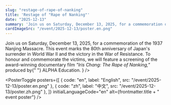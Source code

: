 ```yaml
---
slug: "restage-of-rape-of-nanking"
title: 'Restage of "Rape of Nanking"'
date: "2025-12-13"
summary: 'Join us on Saturday, December 13, 2025, for a commemoration of the 1937 Nanjing Massacre. This event marks the 80th anniversary of Japan''s surrender in World War II and the victory in the War of Resistance. To honour and commemorate the victims, we will feature a screening of the award-winning documentary film "Iris Chang: The Rape of Nanking", produced by ALPHA Education.'
cardImageSrc: "/event/2025-12-13/poster.en.png"
---
```



<section className="mx-auto max-w-4xl space-y-10">
  <PageHeader
    title={frontmatter.title}
    descriptionClassName="text-primary mt-4"
    description={
      <>
        Join us on Saturday, December 13, 2025, for a commemoration of the 1937 Nanjing Massacre.
        This event marks the 80th anniversary of Japan's surrender in World War II and the victory in the War of Resistance.
        To honour and commemorate the victims, we will feature a screening of the award-winning documentary film
        <i>"Iris Chang: The Rape of Nanking,"</i> produced by{" "}
        <SmartLink
          href={siteConfig.parentOrg}
          className="hover:underline"
        >
          ALPHA Education.
        </SmartLink>
      </>
    }
  />

<PosterToggle
  posters={[
    { code: "en", label: "English", src: "/event/2025-12-13/poster.en.png" },
    { code: "zh", label: "中文", src: "/event/2025-12-13/poster.zh.png" },
  ]}
  initialLanguageCode="en"
  alt={frontmatter.title + " event poster"}
/>

  <div className="grid gap-6 sm:grid-cols-3">
    <InfoTable
      rows={[
        ["Location", ""],
        ["Email", ""],
      ]}
      className="col-span-full sm:col-span-2"
    />
  </div>
</section>
